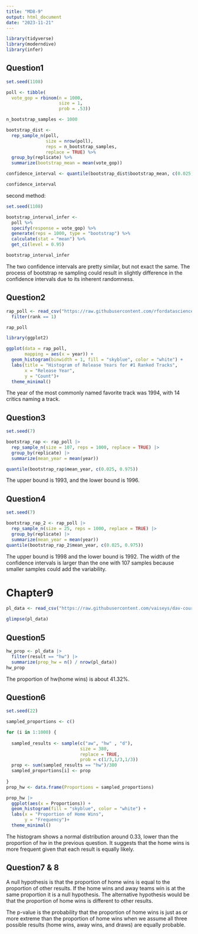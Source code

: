 ```yaml
---
title: "MD8-9"
output: html_document
date: "2023-11-21"
---
```


```r
library(tidyverse)
library(moderndive)
library(infer)
```

## Question1

```r
set.seed(1108)

poll <- tibble(
  vote_gop = rbinom(n = 1000,
                    size = 1,
                    prob = .53))
```

```r
n_bootstrap_samples <- 1000

bootstrap_dist <- 
  rep_sample_n(poll, 
               size = nrow(poll), 
               reps = n_bootstrap_samples, 
               replace = TRUE) %>%
  group_by(replicate) %>%
  summarize(bootstrap_mean = mean(vote_gop))

confidence_interval <- quantile(bootstrap_dist$bootstrap_mean, c(0.025, 0.975))

confidence_interval
```

second method:

```r
set.seed(1108)

bootstrap_interval_infer <- 
  poll %>%
  specify(response = vote_gop) %>%
  generate(reps = 1000, type = "bootstrap") %>%
  calculate(stat = "mean") %>%
  get_ci(level = 0.95)

bootstrap_interval_infer
```

The two confidence intervals are pretty similar, but not exact the same. The process of bootstrap re sampling could result in slightly difference in the confidence intervals due to its inherent randomness.

## Question2

```r
rap_poll <- read_csv("https://raw.githubusercontent.com/rfordatascience/tidytuesday/master/data/2020/2020-04-14/polls.csv")%>%
  filter(rank == 1)

rap_poll
```

```r
library(ggplot2)

ggplot(data = rap_poll, 
       mapping = aes(x = year)) +
  geom_histogram(binwidth = 1, fill = "skyblue", color = "white") +
  labs(title = "Histogram of Release Years for #1 Ranked Tracks",
       x = "Release Year",
       y = "Count")+
  theme_minimal()
```

The year of the most commonly named favorite track was 1994, with 14 critics naming a track.

## Question3

```r
set.seed(7)

bootstrap_rap <- rap_poll |>
  rep_sample_n(size = 107, reps = 1000, replace = TRUE) |>
  group_by(replicate) |>
  summarize(mean_year = mean(year))

quantile(bootstrap_rap$mean_year, c(0.025, 0.975))
```

The upper bound is 1993, and the lower bound is 1996.

## Question4

```r
set.seed(7)

bootstrap_rap_2 <- rap_poll |>
  rep_sample_n(size = 25, reps = 1000, replace = TRUE) |>
  group_by(replicate) |>
  summarize(mean_year = mean(year))
quantile(bootstrap_rap_2$mean_year, c(0.025, 0.975))
```

The upper bound is 1998 and the lower bound is 1992. The width of the confidence intervals is larger than the one with 107 samples because smaller samples could add the variability.

# Chapter9

```r
pl_data <- read_csv("https://raw.githubusercontent.com/vaiseys/dav-course/main/Data/premier_league.csv")

glimpse(pl_data)
```

## Question5

```r
hw_prop <- pl_data |>
  filter(result == "hw") |>
  summarize(prop_hw = n() / nrow(pl_data))
hw_prop
```

The proportion of hw(home wins) is about 41.32%.

## Question6

```r
set.seed(22)

sampled_proportions <- c()

for (i in 1:1000) {
  
  sampled_results <- sample(c("aw", "hw" , "d"), 
                            size = 380,
                            replace = TRUE, 
                            prob = c(1/3,1/3,1/3))
  prop <- sum(sampled_results == "hw")/380
  sampled_proportions[i] <- prop
  
}
prop_hw <- data.frame(Proportions = sampled_proportions)
```

```r
prop_hw |>
  ggplot(aes(x = Proportions)) +
  geom_histogram(fill = "skyblue", color = "white") +
  labs(x = "Proportion of Home Wins",
       y = "Frequency")+
  theme_minimal()
```

The histogram shows a normal distribution around 0.33, lower than the proportion of hw in the previous question. It suggests that the home wins is more frequent given that each result is equally likely.

## Question7 & 8

A null hypothesis is that the proportion of home wins is equal to the proportion of other results. If the home wins and away teams win is at the same proportion it is a null hypothesis. The alternative hypothesis would be that the proportion of home wins is different to other results.

The p-value is the probability that the proportion of home wins is just as or more extreme than the proportion of home wins when we assume all three possible results (home wins, away wins, and draws) are equally probable.
